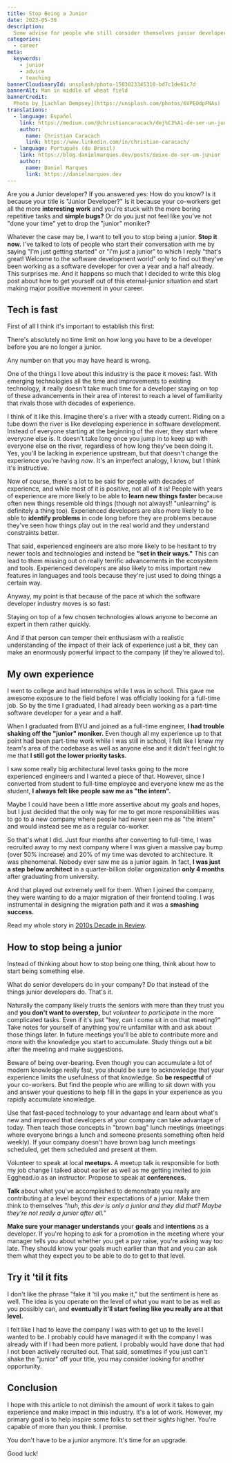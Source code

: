 ```yaml
---
title: Stop Being a Junior
date: 2023-05-30
description:
  Some advise for people who still consider themselves junior developers
categories:
  - career
meta:
  keywords:
    - junior
    - advice
    - teaching
bannerCloudinaryId: unsplash/photo-1503023345310-bd7c1de61c7d
bannerAlt: Man in middle of wheat field
bannerCredit:
  Photo by [Lachlan Dempsey](https://unsplash.com/photos/6VPEOdpFNAs)
translations:
  - language: Español
    link: https://medium.com/@christiancaracach/dej%C3%A1-de-ser-un-junior-kent-c-dodds-a231ddb45f61
    author:
      name: Christian Caracach
      link: https://www.linkedin.com/in/christian-caracach/
  - language: Português (do Brasil)
    link: https://blog.danielmarques.dev/posts/deixe-de-ser-um-junior
    author:
      name: Daniel Marques
      link: https://danielmarques.dev
---
```


Are you a Junior developer? If you answered yes: How do you know? Is it because
your title is "Junior Developer?" Is it because your co-workers get all the more
**interesting work** and you're stuck with the more boring repetitive tasks and
**simple bugs?** Or do you just not feel like you've not "done your time" yet to
drop the "junior" moniker?

Whatever the case may be, I want to tell you to stop being a junior. **Stop it
now.** I've talked to lots of people who start their conversation with me by
saying "I'm just getting started" or "I'm just a junior" to which I reply
"that's great! Welcome to the software development world" only to find out
they've been working as a software developer for over a year and a half already.
This surprises me. And it happens so much that I decided to write this blog post
about how to get yourself out of this eternal-junior situation and start making
major positive movement in your career.

## Tech is fast

First of all I think it's important to establish this first:

<callout-success>
  There's absolutely no time limit on how long you have to be a developer before
  you are no longer a junior.
</callout-success>

Any number on that you may have heard is wrong.

One of the things I love about this industry is the pace it moves: fast. With
emerging technologies all the time and improvements to existing technology, it
really doesn't take much time for a developer staying on top of these
advancements in their area of interest to reach a level of familiarity that
rivals those with decades of experience.

I think of it like this. Imagine there's a river with a steady current. Riding
on a tube down the river is like developing experience in software development.
Instead of everyone starting at the beginning of the river, they start where
everyone else is. It doesn't take long once you jump in to keep up with everyone
else on the river, regardless of how long they've been doing it. Yes, you'll be
lacking in experience upstream, but that doesn't change the experience you're
having _now_. It's an imperfect analogy, I know, but I think it's instructive.

Now of course, there's a lot to be said for people with decades of experience,
and while most of it is positive, not all of it is! People with years of
experience are more likely to be able to **learn new things faster** because
often new things resemble old things (though not always!! "unlearning" is
definitely a thing too). Experienced developers are also more likely to be able
to **identify problems** in code long before they are problems because they've
seen how things play out in the real world and they understand constraints
better.

That said, experienced engineers are also more likely to be hesitant to try
newer tools and technologies and instead be **"set in their ways."** This can
lead to them missing out on really terrific advancements in the ecosystem and
tools. Experienced developers are also likely to miss important new features in
languages and tools because they're just used to doing things a certain way.

Anyway, my point is that because of the pace at which the software developer
industry moves is so fast:

<callout-success>
  Staying on top of a few chosen technologies allows anyone to become an expert
  in them rather quickly.
</callout-success>

And if that person can temper their enthusiasm with a realistic understanding of
the impact of their lack of experience just a bit, they can make an enormously
powerful impact to the company (if they're allowed to).

## My own experience

I went to college and had internships while I was in school. This gave me
awesome exposure to the field before I was officially looking for a full-time
job. So by the time I graduated, I had already been working as a part-time
software developer for a year and a half.

When I graduated from BYU and joined as a full-time engineer, **I had trouble
shaking off the "junior" moniker.** Even though all my experience up to that
point had been part-time work while I was still in school, I felt like I knew my
team's area of the codebase as well as anyone else and it didn't feel right to
me that **I still got the lower priority tasks.**

I saw some really big architectural level tasks going to the more experienced
engineers and I wanted a piece of that. However, since I converted from student
to full-time employee and everyone knew me as the student, **I always felt like
people saw me as "the intern".**

Maybe I could have been a little more assertive about my goals and hopes, but I
just decided that the only way for me to get more responsibilities was to go to
a new company where people had never seen me as "the intern" and would instead
see me as a regular co-worker.

So that's what I did. Just four months after converting to full-time, I was
recruited away to my next company where I was given a massive pay bump (over 50%
increase) and 20% of my time was devoted to architecture. It was phenomenal.
Nobody ever saw me as a junior again. In fact, **I was just a step below
architect** in a quarter-billion dollar organization **only 4 months** after
graduating from university.

And that played out extremely well for them. When I joined the company, they
were wanting to do a major migration of their frontend tooling. I was
instrumental in designing the migration path and it was a **smashing success.**

Read my whole story in [2010s Decade in Review](/blog/2010s-decade-in-review).

## How to stop being a junior

Instead of thinking about how to stop being one thing, think about how to start
being something else.

<callout-success>
  What do senior developers do in your company? Do that instead of the things
  junior developers do. That's it.
</callout-success>

Naturally the company likely trusts the seniors with more than they trust you
and **you don't want to overstep,** but _volunteer to participate_ in the more
complicated tasks. Even if it's just "hey, can I come sit in on that meeting?"
Take notes for yourself of anything you're unfamiliar with and ask about those
things later. In future meetings you'll be able to contribute more and more with
the knowledge you start to accumulate. Study things out a bit after the meeting
and make suggestions.

Beware of being over-bearing. Even though you can accumulate a lot of modern
knowledge really fast, you should be sure to acknowledge that your experience
limits the usefulness of that knowledge. So **be respectful** of your
co-workers. But find the people who are willing to sit down with you and answer
your questions to help fill in the gaps in your experience as you rapidly
accumulate knowledge.

Use that fast-paced technology to your advantage and learn about what's new and
improved that developers at your company can take advantage of today. Then teach
those concepts in "brown bag" lunch meetings (meetings where everyone brings a
lunch and someone presents something often held weekly). If your company doesn't
have brown bag lunch meetings scheduled, get them scheduled and present at them.

Volunteer to speak at local **meetups.** A meetup talk is responsible for both
my job change I talked about earlier as well as me getting invited to join
Egghead.io as an instructor. Propose to speak at **conferences.**

**Talk** about what you've accomplished to demonstrate you really are
contributing at a level beyond their expectations of a junior. Make them think
to themselves _"huh, this dev is only a junior and they did that? Maybe they're
not really a junior after all."_

**Make sure your manager understands** your **goals** and **intentions** as a
developer. If you're hoping to ask for a promotion in the meeting where your
manager tells you about whether you get a pay raise, you're asking way too late.
They should know your goals much earlier than that and you can ask them what
they expect you to be able to do to get to that level.

## Try it 'til it fits

I don't like the phrase "fake it 'til you make it," but the sentiment is here as
well. The idea is you operate on the level of what you want to be as well as you
possibly can, and **eventually it'll start feeling like you really are at that
level.**

I felt like I had to leave the company I was with to get up to the level I
wanted to be. I probably could have managed it with the company I was
already with if I had been more patient. I probably would have done that had I
not been actively recruited out. That said, sometimes if you just can't shake
the "junior" off your title, you may consider looking for another opportunity.

## Conclusion

I hope with this article to not diminish the amount of work it takes to gain
experience and make impact in this industry. It's a lot of work. However, my
primary goal is to help inspire some folks to set their sights higher. You're
capable of more than you think. I promise.

You don't have to be a junior anymore. It's time for an upgrade.

Good luck!
